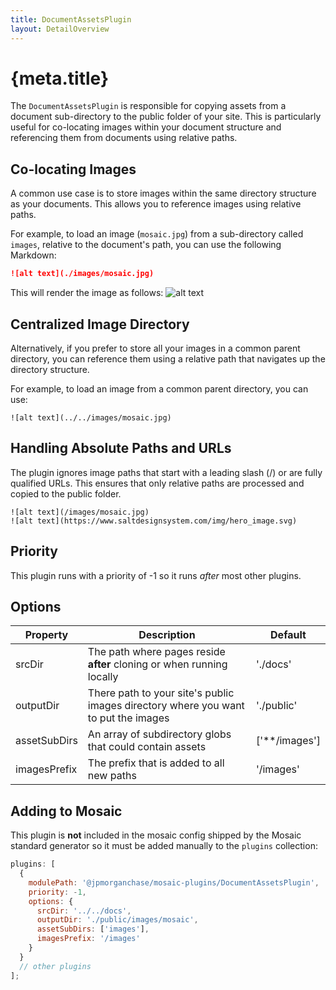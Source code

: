 ```yaml
---
title: DocumentAssetsPlugin
layout: DetailOverview
---
```


# {meta.title}

The `DocumentAssetsPlugin` is responsible for copying assets from a document sub-directory to the public folder of your site. This is particularly useful for co-locating images within your document structure and referencing them from documents using relative paths.

## Co-locating Images

A common use case is to store images within the same directory structure as your documents. This allows you to reference images using relative paths.

For example, to load an image (`mosaic.jpg`) from a sub-directory called `images`, relative to the document's path, you can use the following Markdown:

```markdown
![alt text](./images/mosaic.jpg)
```

This will render the image as follows:
![alt text](./images/mosaic.jpg)

## Centralized Image Directory

Alternatively, if you prefer to store all your images in a common parent directory, you can reference them using a relative path that navigates up the directory structure.

For example, to load an image from a common parent directory, you can use:

```
![alt text](../../images/mosaic.jpg)
```

## Handling Absolute Paths and URLs

The plugin ignores image paths that start with a leading slash (/) or are fully qualified URLs. This ensures that only relative paths are processed and copied to the public folder.

```
![alt text](/images/mosaic.jpg)
![alt text](https://www.saltdesignsystem.com/img/hero_image.svg)
```

## Priority

This plugin runs with a priority of -1 so it runs _after_ most other plugins.

## Options

| Property     | Description                                                                        | Default       |
| ------------ | ---------------------------------------------------------------------------------- | ------------- |
| srcDir       | The path where pages reside **after** cloning or when running locally              | './docs'      |
| outputDir    | There path to your site's public images directory where you want to put the images | './public'    |
| assetSubDirs | An array of subdirectory globs that could contain assets                           | ['**/images'] |
| imagesPrefix | The prefix that is added to all new paths                                          | '/images'     |

## Adding to Mosaic

This plugin is **not** included in the mosaic config shipped by the Mosaic standard generator so it must be added manually to the `plugins` collection:

```js
plugins: [
  {
    modulePath: '@jpmorganchase/mosaic-plugins/DocumentAssetsPlugin',
    priority: -1,
    options: {
      srcDir: '../../docs',
      outputDir: './public/images/mosaic',
      assetSubDirs: ['images'],
      imagesPrefix: '/images'
    }
  }
  // other plugins
];
```
